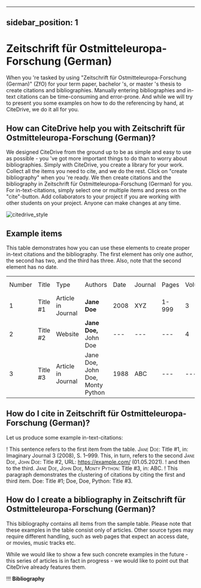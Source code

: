 
---
sidebar_position: 1
---

# Zeitschrift für Ostmitteleuropa-Forschung (German)

When you 're tasked by using "Zeitschrift für Ostmitteleuropa-Forschung (German)" (ZfO) for your term paper, bachelor 's, or master 's thesis to create citations and bibliographies.
Manually entering bibliographies and in-text citations can be time-consuming and error-prone. And while we will try to present you some examples on how to do the referencing by hand, at CiteDrive, we do it all for you.

<!---
## About  Zeitschrift für Ostmitteleuropa-Forschung (German)

* Title: Zeitschrift für Ostmitteleuropa-Forschung (German)
* Short Title (Id): ZfO)
* Authors: Zeitschrift für Ostmitteleuropa-Forschung (German)
* Download: Zeitschrift für Ostmitteleuropa-Forschung (German)
 --->

## How can CiteDrive help you with Zeitschrift für Ostmitteleuropa-Forschung (German)?

We designed CiteDrive from the ground up to be as simple and easy to use as possible - you 've got more important things to do than to worry about bibliographies. Simply with CiteDrive, you create a library for your work. Collect all the items you need to cite, and we do the rest. Click on "create bibliography" when you 're ready. We then create citations and the bibliography in Zeitschrift für Ostmitteleuropa-Forschung (German) for you. For in-text-citations, simply select one or multiple items and press on the "cite"-button. Add collaborators to your project if you are working with other students on your project. Anyone can make changes at any time.


![citedrive_style](images/zeitschrift-fur-ostmitteleuropaforschung-german.svg "Choose Zeitschrift für Ostmitteleuropa-Forschung (German) in the CiteDrive App")


## Example items

This table demonstrates how you can use these elements to create proper in-text citations and the bibliography. The first element has only one author, the second has two, and the third has three. Also, note that the second element has no date.


<table>
  <tr>
   <td>Number
   </td>
   <td>Title
   </td>
   <td>Type
   </td>
   <td>Authors
   </td>
   <td>Date
   </td>
   <td>Journal
   </td>
   <td>Pages
   </td>
   <td>Volume
   </td>
   <td>Issue
   </td>
   <td>Access Date
   </td>
  </tr>
  <tr>
   <td>1
   </td>
   <td>Title #1
   </td>
   <td>Article in Journal
   </td>
   <td><strong>Jane Doe</strong>
   </td>
   <td>2008
   </td>
   <td>XYZ
   </td>
   <td>1-999
   </td>
   <td>3
   </td>
   <td>2
   </td>
   <td>--
   </td>
  </tr>
  <tr>
   <td>
2
   </td>
   <td>Title #2
   </td>
   <td>Website
   </td>
   <td><strong>Jane Doe, </strong>John Doe
   </td>
   <td>---
   </td>
   <td>---
   </td>
   <td>---
   </td>
   <td>4
   </td>
   <td>---
   </td>
   <td>2020-05-01
   </td>
  </tr>
  <tr>
   <td>3
   </td>
   <td>Title #3
   </td>
   <td>Article in Journal
   </td>
   <td>Jane Doe, John Doe, Monty Python
   </td>
   <td>1988
   </td>
   <td>ABC
   </td>
   <td>---
   </td>
   <td>---
   </td>
   <td>16
   </td>
   <td>---
   </td>
  </tr>
</table>



## How do I cite in  Zeitschrift für Ostmitteleuropa-Forschung (German)?

Let us produce some example in-text-citations:

! This sentence refers to the first item from the table. <span style="font-variant:small-caps;">Jane Doe</span>: Title #1, in: Imaginary Journal 3 (2008), S. 1–999. This, in turn, refers to the second <span style="font-variant:small-caps;">Jane Doe, John  Doe</span>: Title #2, URL: https://example.com/ (01.05.2021).
! and then to the third.  <span style="font-variant:small-caps;">Jane Doe, John Doe, Monty Python</span>: Title #3, in: ABC.
! This paragraph demonstrates the clustering of citations by citing the first and third item. Doe: Title #1; Doe, Doe, Python: Title #3.



## How do I create a bibliography in Zeitschrift für Ostmitteleuropa-Forschung (German)?

This bibliography contains all items from the sample table. Please note that these examples in the table consist only of articles. Other source types may require different handling, such as web pages that expect an access date, or movies, music tracks etc.

While we would like to show a few such concrete examples in the future - this series of articles is in fact in progress - we would like to point out that CiteDrive already features them.


!!! **Bibliography**


```
        
